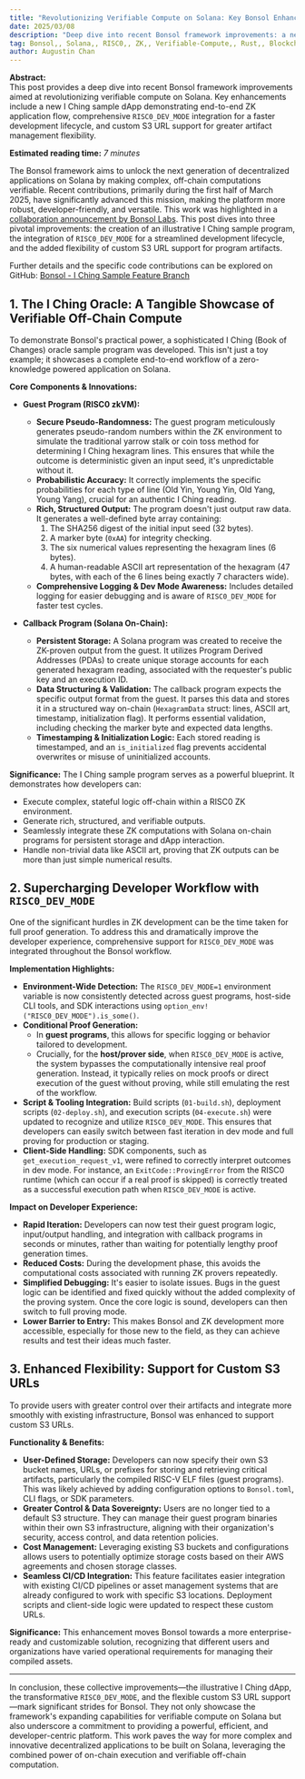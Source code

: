 ```yaml
---
title: "Revolutionizing Verifiable Compute on Solana: Key Bonsol Enhancements"
date: 2025/03/08
description: "Deep dive into recent Bonsol framework improvements: a new I Ching sample dApp, RISC0_DEV_MODE integration for faster development, and custom S3 URL support for artifact flexibility."
tag: Bonsol,, Solana,, RISC0,, ZK,, Verifiable-Compute,, Rust,, Blockchain,, Developer-Tools,, S3,
author: Augustin Chan
---
```



**Abstract:**  
This post provides a deep dive into recent Bonsol framework improvements aimed at revolutionizing verifiable compute on Solana. Key enhancements include a new I Ching sample dApp demonstrating end-to-end ZK application flow, comprehensive `RISC0_DEV_MODE` integration for a faster development lifecycle, and custom S3 URL support for greater artifact management flexibility.

**Estimated reading time:** _7 minutes_

The Bonsol framework aims to unlock the next generation of decentralized applications on Solana by making complex, off-chain computations verifiable. Recent contributions, primarily during the first half of March 2025, have significantly advanced this mission, making the platform more robust, developer-friendly, and versatile. This work was highlighted in a [collaboration announcement by Bonsol Labs](https://x.com/bonsol_labs/status/1920858983436292250). This post dives into three pivotal improvements: the creation of an illustrative I Ching sample program, the integration of `RISC0_DEV_MODE` for a streamlined development lifecycle, and the added flexibility of custom S3 URL support for program artifacts.

Further details and the specific code contributions can be explored on GitHub: [Bonsol - I Ching Sample Feature Branch](https://github.com/augchan42/bonsol/commits/feature/iching-sample)

## 1. The I Ching Oracle: A Tangible Showcase of Verifiable Off-Chain Compute

To demonstrate Bonsol's practical power, a sophisticated I Ching (Book of Changes) oracle sample program was developed. This isn't just a toy example; it showcases a complete end-to-end workflow of a zero-knowledge powered application on Solana.

**Core Components & Innovations:**

- **Guest Program (RISC0 zkVM):**

  - **Secure Pseudo-Randomness:** The guest program meticulously generates pseudo-random numbers within the ZK environment to simulate the traditional yarrow stalk or coin toss method for determining I Ching hexagram lines. This ensures that while the outcome is deterministic given an input seed, it's unpredictable without it.
  - **Probabilistic Accuracy:** It correctly implements the specific probabilities for each type of line (Old Yin, Young Yin, Old Yang, Young Yang), crucial for an authentic I Ching reading.
  - **Rich, Structured Output:** The program doesn't just output raw data. It generates a well-defined byte array containing:
    1.  The SHA256 digest of the initial input seed (32 bytes).
    2.  A marker byte (`0xAA`) for integrity checking.
    3.  The six numerical values representing the hexagram lines (6 bytes).
    4.  A human-readable ASCII art representation of the hexagram (47 bytes, with each of the 6 lines being exactly 7 characters wide).
  - **Comprehensive Logging & Dev Mode Awareness:** Includes detailed logging for easier debugging and is aware of `RISC0_DEV_MODE` for faster test cycles.

- **Callback Program (Solana On-Chain):**
  - **Persistent Storage:** A Solana program was created to receive the ZK-proven output from the guest. It utilizes Program Derived Addresses (PDAs) to create unique storage accounts for each generated hexagram reading, associated with the requester's public key and an execution ID.
  - **Data Structuring & Validation:** The callback program expects the specific output format from the guest. It parses this data and stores it in a structured way on-chain (`HexagramData` struct: lines, ASCII art, timestamp, initialization flag). It performs essential validation, including checking the marker byte and expected data lengths.
  - **Timestamping & Initialization Logic:** Each stored reading is timestamped, and an `is_initialized` flag prevents accidental overwrites or misuse of uninitialized accounts.

**Significance:**
The I Ching sample program serves as a powerful blueprint. It demonstrates how developers can:

- Execute complex, stateful logic off-chain within a RISC0 ZK environment.
- Generate rich, structured, and verifiable outputs.
- Seamlessly integrate these ZK computations with Solana on-chain programs for persistent storage and dApp interaction.
- Handle non-trivial data like ASCII art, proving that ZK outputs can be more than just simple numerical results.

## 2. Supercharging Developer Workflow with `RISC0_DEV_MODE`

One of the significant hurdles in ZK development can be the time taken for full proof generation. To address this and dramatically improve the developer experience, comprehensive support for `RISC0_DEV_MODE` was integrated throughout the Bonsol workflow.

**Implementation Highlights:**

- **Environment-Wide Detection:** The `RISC0_DEV_MODE=1` environment variable is now consistently detected across guest programs, host-side CLI tools, and SDK interactions using `option_env!("RISC0_DEV_MODE").is_some()`.
- **Conditional Proof Generation:**
  - In **guest programs**, this allows for specific logging or behavior tailored to development.
  - Crucially, for the **host/prover side**, when `RISC0_DEV_MODE` is active, the system bypasses the computationally intensive real proof generation. Instead, it typically relies on mock proofs or direct execution of the guest without proving, while still emulating the rest of the workflow.
- **Script & Tooling Integration:** Build scripts (`01-build.sh`), deployment scripts (`02-deploy.sh`), and execution scripts (`04-execute.sh`) were updated to recognize and utilize `RISC0_DEV_MODE`. This ensures that developers can easily switch between fast iteration in dev mode and full proving for production or staging.
- **Client-Side Handling:** SDK components, such as `get_execution_request_v1`, were refined to correctly interpret outcomes in dev mode. For instance, an `ExitCode::ProvingError` from the RISC0 runtime (which can occur if a real proof is skipped) is correctly treated as a successful execution path when `RISC0_DEV_MODE` is active.

**Impact on Developer Experience:**

- **Rapid Iteration:** Developers can now test their guest program logic, input/output handling, and integration with callback programs in seconds or minutes, rather than waiting for potentially lengthy proof generation times.
- **Reduced Costs:** During the development phase, this avoids the computational costs associated with running ZK provers repeatedly.
- **Simplified Debugging:** It's easier to isolate issues. Bugs in the guest logic can be identified and fixed quickly without the added complexity of the proving system. Once the core logic is sound, developers can then switch to full proving mode.
- **Lower Barrier to Entry:** This makes Bonsol and ZK development more accessible, especially for those new to the field, as they can achieve results and test their ideas much faster.

## 3. Enhanced Flexibility: Support for Custom S3 URLs

To provide users with greater control over their artifacts and integrate more smoothly with existing infrastructure, Bonsol was enhanced to support custom S3 URLs.

**Functionality & Benefits:**

- **User-Defined Storage:** Developers can now specify their own S3 bucket names, URLs, or prefixes for storing and retrieving critical artifacts, particularly the compiled RISC-V ELF files (guest programs). This was likely achieved by adding configuration options to `Bonsol.toml`, CLI flags, or SDK parameters.
- **Greater Control & Data Sovereignty:** Users are no longer tied to a default S3 structure. They can manage their guest program binaries within their own S3 infrastructure, aligning with their organization's security, access control, and data retention policies.
- **Cost Management:** Leveraging existing S3 buckets and configurations allows users to potentially optimize storage costs based on their AWS agreements and chosen storage classes.
- **Seamless CI/CD Integration:** This feature facilitates easier integration with existing CI/CD pipelines or asset management systems that are already configured to work with specific S3 locations. Deployment scripts and client-side logic were updated to respect these custom URLs.

**Significance:**
This enhancement moves Bonsol towards a more enterprise-ready and customizable solution, recognizing that different users and organizations have varied operational requirements for managing their compiled assets.

---

In conclusion, these collective improvements—the illustrative I Ching dApp, the transformative `RISC0_DEV_MODE`, and the flexible custom S3 URL support—mark significant strides for Bonsol. They not only showcase the framework's expanding capabilities for verifiable compute on Solana but also underscore a commitment to providing a powerful, efficient, and developer-centric platform. This work paves the way for more complex and innovative decentralized applications to be built on Solana, leveraging the combined power of on-chain execution and verifiable off-chain computation.
